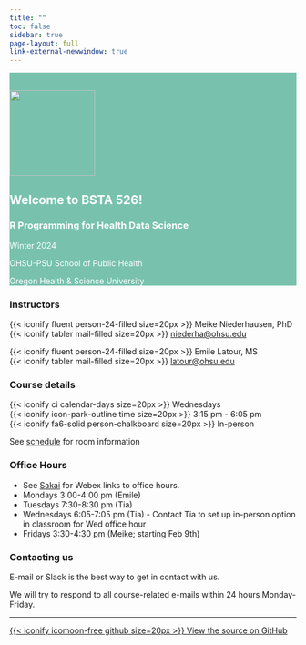 ```yaml
---
title: ""
toc: false
sidebar: true
page-layout: full
link-external-newwindow: true
---
```


::: {style="background-color: #78c2ad"}
::: {style="color: #FFFFFF"}
::: grid

::: g-col-4

&nbsp;

![](images/IMG_6759_med.png){fig-align="center" width="150"}

:::

::: g-col-8
# Welcome to BSTA 526!

### R Programming for Health Data Science

Winter 2024

OHSU-PSU School of Public Health

Oregon Health & Science University

:::

:::
:::
:::

::: grid

::: g-col-3
### Instructors

{{< iconify fluent person-24-filled size=20px >}} Meike Niederhausen, PhD  
{{< iconify tabler mail-filled size=20px >}} [niederha\@ohsu.edu](mailto:niederha@ohsu.edu)

{{< iconify fluent person-24-filled size=20px >}} Emile Latour, MS  
{{< iconify tabler mail-filled size=20px >}} [latour\@ohsu.edu](mailto:latour@ohsu.edu)
:::

::: g-col-3
### Course details

{{< iconify ci calendar-days size=20px >}} Wednesdays   
{{< iconify icon-park-outline time size=20px >}} 3:15 pm - 6:05 pm  
{{< iconify fa6-solid person-chalkboard size=20px >}} In-person

See [schedule](schedule.qmd) for room information
:::

::: g-col-3
### Office Hours

* See [Sakai](https://sakai.ohsu.edu/portal/site/BSTA-526-1-AX-W24/page/45b3e0f3-33d9-46eb-9d4d-83287b0e6f72) for Webex links to office hours.
- Mondays 3:00-4:00 pm (Emile)
- Tuesdays 7:30-8:30 pm (Tia)
- Wednesdays 6:05-7:05 pm (Tia) - Contact Tia to set up in-person option in classroom for Wed office hour
- Fridays 3:30-4:30 pm (Meike; starting Feb 9th)

:::

<!-- {{< iconify fa6-solid fluent-mdl2:join-online-meeting size=20px >}}  -->
<!-- arcticons:webex -->


::: g-col-3
### Contacting us

E-mail or Slack is the best way to get in contact with us. 

We will try to respond to all course-related e-mails within 24 hours Monday-Friday.
:::
:::

------------------------------------------------------------------------

::: grid
::: g-col-8
:::

::: g-col-4
[{{< iconify icomoon-free github size=20px >}} View the source on GitHub](https://github.com/niederhausen/BSTA_526_W24)
:::
:::
